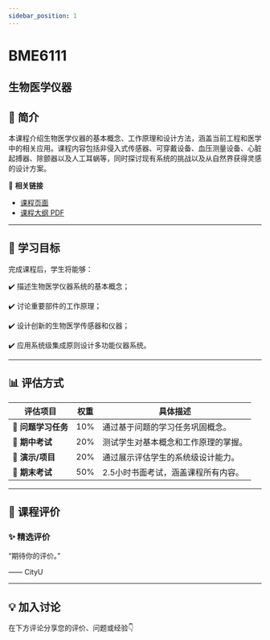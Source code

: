 ```yaml
---
sidebar_position: 1
---
```


# BME6111
## 生物医学仪器

## **📘 简介**
本课程介绍生物医学仪器的基本概念、工作原理和设计方法，涵盖当前工程和医学中的相关应用。课程内容包括非侵入式传感器、可穿戴设备、血压测量设备、心脏起搏器、除颤器以及人工耳蜗等，同时探讨现有系统的挑战以及从自然界获得灵感的设计方案。

🔗 **相关链接**
- [课程页面](https://www.cityu.edu.hk/catalogue/pg/202425/course/BME6111.htm)
- [课程大纲 PDF](https://www.cityu.edu.hk/catalogue/pg/202425/course/BME6111.pdf)

---

## **🎯 学习目标**

完成课程后，学生将能够：

✔️ 描述生物医学仪器系统的基本概念；

✔️ 讨论重要部件的工作原理；

✔️ 设计创新的生物医学传感器和仪器；

✔️ 应用系统级集成原则设计多功能仪器系统。

---

## **📊 评估方式**

| **评估项目**          | **权重** | **具体描述**                                                                                       |
|----------------------|---------|---------------------------------------------------------------------------------------------------|
| **📄 问题学习任务**    | 10%     | 通过基于问题的学习任务巩固概念。                                                                   |
| **📄 期中考试**        | 20%     | 测试学生对基本概念和工作原理的掌握。                                                               |
| **📄 演示/项目**       | 20%     | 通过展示评估学生的系统级设计能力。                                                                 |
| **📄 期末考试**        | 50%     | 2.5小时书面考试，涵盖课程所有内容。                                                                |

---

## **💬 课程评价**

### ✨ **精选评价**
<div className={commentStyles.commentBox}>
    <p className={commentStyles.commentText}>
        “期待你的评价。”
    </p>
    <p className={commentStyles.commentAuthor}>—— CityU</p>
</div>

---

## **💡 加入讨论**

在下方评论分享您的评价、问题或经验👇
<Utterances />